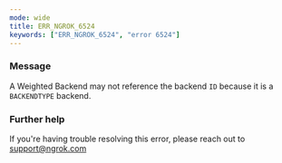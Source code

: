 ```yaml
---
mode: wide
title: ERR_NGROK_6524
keywords: ["ERR_NGROK_6524", "error 6524"]
---
```



### Message

A Weighted Backend may not reference the backend `ID` because it is a `BACKENDTYPE` backend.

<ErrorDetails />

### Further help

If you're having trouble resolving this error, please reach out to [support@ngrok.com](mailto:support@ngrok.com?subject=Help%20with%20ERR_NGROK_6524)
